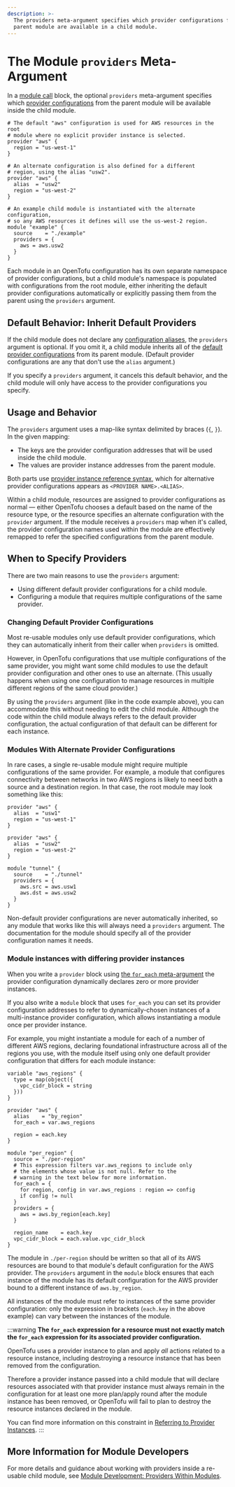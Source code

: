 ```yaml
---
description: >-
  The providers meta-argument specifies which provider configurations from a
  parent module are available in a child module.
---
```


# The Module `providers` Meta-Argument

In a [module call](../../language/modules/syntax.mdx) block, the
optional `providers` meta-argument specifies which
[provider configurations](../../language/providers/configuration.mdx) from the parent
module will be available inside the child module.

```hcl
# The default "aws" configuration is used for AWS resources in the root
# module where no explicit provider instance is selected.
provider "aws" {
  region = "us-west-1"
}

# An alternate configuration is also defined for a different
# region, using the alias "usw2".
provider "aws" {
  alias  = "usw2"
  region = "us-west-2"
}

# An example child module is instantiated with the alternate configuration,
# so any AWS resources it defines will use the us-west-2 region.
module "example" {
  source    = "./example"
  providers = {
    aws = aws.usw2
  }
}
```

Each module in an OpenTofu configuration has its own separate namespace of
provider configurations, but a child module's namespace is populated with
configurations from the root module, either inheriting the default provider
configurations automatically or explicitly passing them from the parent
using the `providers` argument.

## Default Behavior: Inherit Default Providers

If the child module does not declare any [configuration aliases](../../language/modules/develop/providers.mdx#provider-aliases-within-modules),
the `providers` argument is optional. If you omit it, a child module inherits
all of the
[default provider configurations](../../language/providers/configuration.mdx#default-provider-configurations)
from its parent module. (Default provider configurations are any that don't
use the `alias` argument.)

If you specify a `providers` argument, it cancels this default behavior, and the
child module will only have access to the provider configurations you specify.

## Usage and Behavior

The `providers` argument uses a map-like syntax delimited by braces (`{`, `}`).
In the given mapping:

- The keys are the provider configuration addresses that will be used inside the
  child module.
- The values are provider instance addresses from the parent module.

Both parts use
[provider instance reference syntax](../../language/providers/configuration.mdx#referring-to-provider-instances),
which for alternative provider configurations appears as `<PROVIDER NAME>.<ALIAS>`.

Within a child module, resources are assigned to provider configurations as
normal — either OpenTofu chooses a default based on the name of the resource
type, or the resource specifies an alternate configuration with the `provider`
argument. If the module receives a `providers` map when it's called, the
provider configuration names used within the module are effectively remapped to
refer the specified configurations from the parent module.

## When to Specify Providers

There are two main reasons to use the `providers` argument:

- Using different default provider configurations for a child module.
- Configuring a module that requires multiple configurations of the same provider.

### Changing Default Provider Configurations

Most re-usable modules only use default provider configurations, which they can
automatically inherit from their caller when `providers` is omitted.

However, in OpenTofu configurations that use multiple configurations of the
same provider, you might want some child modules to use the default provider
configuration and other ones to use an alternate. (This usually happens when
using one configuration to manage resources in multiple different regions of the
same cloud provider.)

By using the `providers` argument (like in the code example above), you can
accommodate this without needing to edit the child module. Although the code
within the child module always refers to the default provider configuration, the
actual configuration of that default can be different for each instance.

### Modules With Alternate Provider Configurations

In rare cases, a single re-usable module might require multiple configurations
of the same provider. For example, a module that configures connectivity between
networks in two AWS regions is likely to need both a source and a destination
region. In that case, the root module may look something like this:

```hcl
provider "aws" {
  alias  = "usw1"
  region = "us-west-1"
}

provider "aws" {
  alias  = "usw2"
  region = "us-west-2"
}

module "tunnel" {
  source    = "./tunnel"
  providers = {
    aws.src = aws.usw1
    aws.dst = aws.usw2
  }
}
```

Non-default provider configurations are never automatically inherited, so any
module that works like this will always need a `providers` argument. The
documentation for the module should specify all of the provider configuration
names it needs.

### Module instances with differing provider instances

When you write a `provider` block using
[the `for_each` meta-argument](../../language/providers/configuration.mdx#for_each-multiple-instances-of-a-provider-configuration)
the provider configuration dynamically declares zero or more provider instances.

If you also write a `module` block that uses `for_each` you can set its provider
configuration addresses to refer to dynamically-chosen instances of a multi-instance
provider configuration, which allows instantiating a module once per provider
instance.

For example, you might instantiate a module for each of a number of different AWS
regions, declaring foundational infrastructure across all of the regions you use,
with the module itself using only one default provider configuration that differs
for each module instance:

```hcl
variable "aws_regions" {
  type = map(object({
    vpc_cidr_block = string
  }))
}

provider "aws" {
  alias    = "by_region"
  for_each = var.aws_regions

  region = each.key
}

module "per_region" {
  source = "./per-region"
  # This expression filters var.aws_regions to include only
  # the elements whose value is not null. Refer to the
  # warning in the text below for more information.
  for_each = {
    for region, config in var.aws_regions : region => config
    if config != null
  }
  providers = {
    aws = aws.by_region[each.key]
  }

  region_name    = each.key
  vpc_cidr_block = each.value.vpc_cidr_block
}
```

The module in `./per-region` should be written so that all of its AWS resources
are bound to that module's default configuration for the AWS provider. The
`providers` argument in the `module` block ensures that each instance of the
module has its default configuration for the AWS provider bound to a different
instance of `aws.by_region`.

All instances of the module must refer to instances of the same provider
configuration: only the expression in brackets (`each.key` in the above example)
can vary between the instances of the module.

:::warning
**The `for_each` expression for a resource must not exactly match the
`for_each` expression for its associated provider configuration.**

OpenTofu uses a provider instance to plan and apply _all_ actions related
to a resource instance, including destroying a resource instance that
has been removed from the configuration.

Therefore a provider instance passed into a child module that will declare
resources associated with that provider instance must always remain in the
configuration for at least one more plan/apply round after the module instance
has been removed, or OpenTofu will fail to plan to destroy the resource instances
declared in the module.

You can find more information on this constraint in
[Referring to Provider Instances](../../language/providers/configuration.mdx#referring-to-provider-instances).
:::

## More Information for Module Developers

For more details and guidance about working with providers inside a re-usable
child module, see
[Module Development: Providers Within Modules](../../language/modules/develop/providers.mdx).
